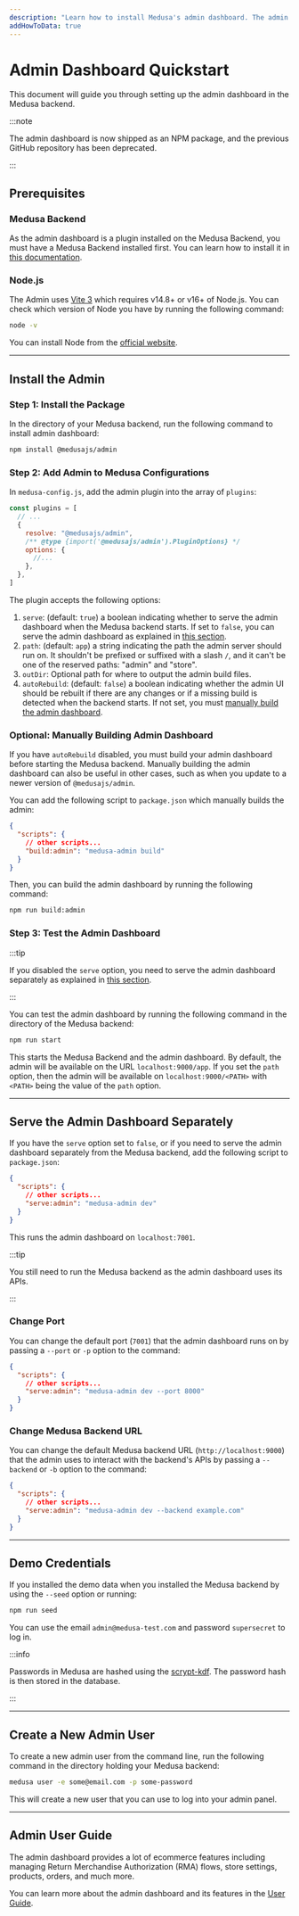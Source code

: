 ```yaml
---
description: "Learn how to install Medusa's admin dashboard. The admin dashboard gives merchants an easy-to-use interface to manage their data such as orders, products, regions, and more."
addHowToData: true
---
```



# Admin Dashboard Quickstart

This document will guide you through setting up the admin dashboard in the Medusa backend.

:::note

The admin dashboard is now shipped as an NPM package, and the previous GitHub repository has been deprecated.

:::

## Prerequisites

### Medusa Backend

As the admin dashboard is a plugin installed on the Medusa Backend, you must have a Medusa Backend installed first. You can learn how to install it in [this documentation](../development/backend/install.mdx).

### Node.js

The Admin uses [Vite 3](https://vitejs.dev/guide/#scaffolding-your-first-vite-project) which requires v14.8+ or v16+ of Node.js. You can check which version of Node you have by running the following command:

```bash noReport
node -v
```

You can install Node from the [official website](https://nodejs.org/en/).

---

## Install the Admin

### Step 1: Install the Package

In the directory of your Medusa backend, run the following command to install admin dashboard:

```bash npm2yarn
npm install @medusajs/admin
```

### Step 2: Add Admin to Medusa Configurations

In `medusa-config.js`, add the admin plugin into the array of `plugins`:

```js title=medusa-config.js
const plugins = [
  // ...
  {
    resolve: "@medusajs/admin",
    /** @type {import('@medusajs/admin').PluginOptions} */
    options: {
      //...
    },
  },
]
```

The plugin accepts the following options:

1. `serve`: (default: `true`) a boolean indicating whether to serve the admin dashboard when the Medusa backend starts. If set to `false`, you can serve the admin dashboard as explained in [this section](#serve-the-admin-dashboard-separately).
2. `path`: (default: `app`) a string indicating the path the admin server should run on. It shouldn't be prefixed or suffixed with a slash `/`, and it can't be one of the reserved paths: "admin" and "store".
3. `outDir`: Optional path for where to output the admin build files.
4. `autoRebuild`: (default: `false`) a boolean indicating whether the admin UI should be rebuilt if there are any changes or if a missing build is detected when the backend starts. If not set, you must [manually build the admin dashboard](#optional-manually-building-admin-dashboard).

### Optional: Manually Building Admin Dashboard

If you have `autoRebuild` disabled, you must build your admin dashboard before starting the Medusa backend. Manually building the admin dashboard can also be useful in other cases, such as when you update to a newer version of `@medusajs/admin`.

You can add the following script to `package.json` which manually builds the admin:

```json title=package.json
{
  "scripts": {
    // other scripts...
    "build:admin": "medusa-admin build"
  }
}
```

Then, you can build the admin dashboard by running the following command:

```bash npm2yarn
npm run build:admin
```

### Step 3: Test the Admin Dashboard

:::tip

If you disabled the `serve` option, you need to serve the admin dashboard separately as explained in [this section](#serve-the-admin-dashboard-separately).

:::

You can test the admin dashboard by running the following command in the directory of the Medusa backend:

```bash npm2yarn
npm run start
```

This starts the Medusa Backend and the admin dashboard. By default, the admin will be available on the URL `localhost:9000/app`. If you set the `path` option, then the admin will be available on `localhost:9000/<PATH>` with `<PATH>` being the value of the `path` option.

<Feedback 
   event="survey_admin_quickstart"
   question="Did you set up the admin successfully?"
   positiveQuestion="Is there anything that should improved?"
   negativeQuestion="Please describe the issue you faced."
/>

---

## Serve the Admin Dashboard Separately

If you have the `serve` option set to `false`, or if you need to serve the admin dashboard separately from the Medusa backend, add the following script to `package.json`:

```json title=package.json
{
  "scripts": {
    // other scripts...
    "serve:admin": "medusa-admin dev"
  }
}
```

This runs the admin dashboard on `localhost:7001`.

:::tip

You still need to run the Medusa backend as the admin dashboard uses its APIs.

:::

### Change Port

You can change the default port (`7001`) that the admin dashboard runs on by passing a `--port` or `-p` option to the command:

```json title=package.json
{
  "scripts": {
    // other scripts...
    "serve:admin": "medusa-admin dev --port 8000"
  }
}
```

### Change Medusa Backend URL

You can change the default Medusa backend URL (`http://localhost:9000`) that the admin uses to interact with the backend's APIs by passing a `--backend` or `-b` option to the command:

```json title=package.json
{
  "scripts": {
    // other scripts...
    "serve:admin": "medusa-admin dev --backend example.com"
  }
}
```

---

## Demo Credentials

If you installed the demo data when you installed the Medusa backend by using the `--seed` option or running:

```bash npm2yarn
npm run seed
```

You can use the email `admin@medusa-test.com` and password `supersecret` to log in.

:::info

Passwords in Medusa are hashed using the [scrypt-kdf](https://www.npmjs.com/package/scrypt-kdf). The password hash is then stored in the database.

:::

---

## Create a New Admin User

To create a new admin user from the command line, run the following command in the directory holding your Medusa backend:

```bash
medusa user -e some@email.com -p some-password
```

This will create a new user that you can use to log into your admin panel.

---

## Admin User Guide

The admin dashboard provides a lot of ecommerce features including managing Return Merchandise Authorization (RMA) flows, store settings, products, orders, and much more.

You can learn more about the admin dashboard and its features in the [User Guide](../user-guide.mdx).
